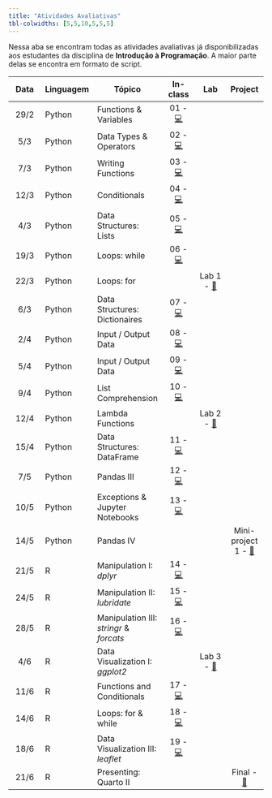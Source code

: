 ```yaml
---
title: "Atividades Avaliativas"
tbl-colwidths: [5,5,10,5,5,5]
---
```


Nessa aba se encontram todas as atividades avaliativas já disponibilizadas aos estudantes da disciplina de **Introdução à Programação**. A maior parte delas se encontra em formato de script.

::: column-screen-inset-right
| Data | Linguagem | Tópico | In-class | Lab | Project | 
|:------:|--------|--------|:------:|:------:|:------:|
| 29/2 | Python | Functions & Variables               | 01 - [💻]() | | |
| 5/3 | Python | Data Types & Operators               | 02 - [💻]() | | |
| 7/3 | Python | Writing Functions                    | 03 - [💻]() | | |
| 12/3 | Python | Conditionals                        | 04 - [💻]() | | |
| 4/3 | Python | Data Structures: Lists               | 05 - [💻]() | | |
| 19/3 | Python | Loops: while                        | 06 - [💻]() | | |
| 22/3 | Python | Loops: for                          |             | Lab 1 - [📖]() | |
| 6/3 | Python | Data Structures: Dictionaires        | 07 - [💻]() | | |
| 2/4 | Python | Input / Output Data                  | 08 - [💻]() | | |
| 5/4 | Python | Input / Output Data                  | 09 - [💻]() | | |
| 9/4 | Python | List Comprehension                   | 10 - [💻]() | | |
| 12/4 | Python | Lambda Functions                    |             | Lab 2 - [📖]() | |
| 15/4 | Python | Data Structures: DataFrame          | 11 - [💻]() | | |
| 7/5 | Python | Pandas III                           | 12 - [💻]() | | |
| 10/5 | Python | Exceptions & Jupyter Notebooks      | 13 - [💻]() | | |
| 14/5 | Python | Pandas IV                           |             | | Mini-project 1 - [📖]() | 
| 21/5 | R | Manipulation I: *dplyr*                  | 14 - [💻]() | | |
| 24/5 | R | Manipulation II: *lubridate*             | 15 - [💻]() | | |
| 28/5 | R | Manipulation III: *stringr* & *forcats*  | 16 - [💻]() | | |
| 4/6 | R | Data Visualization I: *ggplot2*           |             | Lab 3 - [📖]() | |
| 11/6 | R | Functions and Conditionals               | 17 - [💻]() | | |
| 14/6 | R | Loops: for & while                       | 18 - [💻]() | | |
| 18/6 | R | Data Visualization III: *leaflet*        | 19 - [💻]() | | |
| 21/6 | R | Presenting: Quarto II                    | | | Final - [📖]() |
:::

